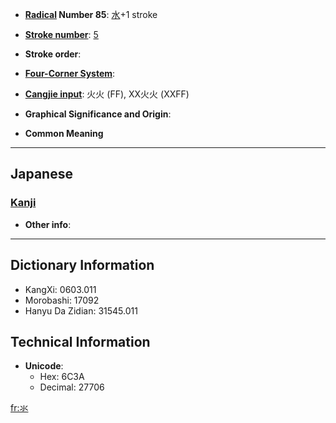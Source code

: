 * '''[[Wiktionary:Chinese radical index| Radical]] Number 85''': [[Wiktionary:Chinese radical index 水|水]]+1 stroke

* '''[[Wiktionary:Chinese total strokes index|Stroke number]]''': [[Wiktionary:Chinese total strokes index 5|5]]

* '''Stroke order''': 

* '''[[Wiktionary:Chinese four corner index|Four-Corner System]]''': 

* '''[[Wiktionary:Chinese Cangjie index|Cangjie input]]''': 火火 (FF), XX火火 (XXFF)

* '''Graphical Significance and Origin''': 

* '''Common Meaning'''

----

==Japanese==
===[[Kanji]]===
{{kanji|on readings=[[すい]] (sui)|kun readings=[[したみず]] (shitamizu)}}

* '''Other info''':  

----

== Dictionary Information ==

* KangXi: 0603.011
* Morobashi: 17092
* Hanyu Da Zidian: 31545.011

== Technical Information ==

* '''Unicode''':
** Hex: 6C3A
** Decimal: 27706

[[fr:氺]]